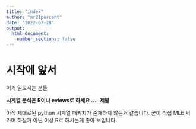 ```yaml
---
title: "index"
author: "mr21percent"
date: '2022-07-28'
output: 
  html_document:
    number_sections: false
---
```


# 시작에 앞서

이거 읽으시는 분들

**시계열 분석은 R이나 eviews로 하세요 .....제발**

아직 제대로된 python 시계열 패키지가 존재하지 않는거 같습니다.
굳이 직접 MLE 써가며 하실거 아닌 이상 R로 하시는게 좋아 보입니다.